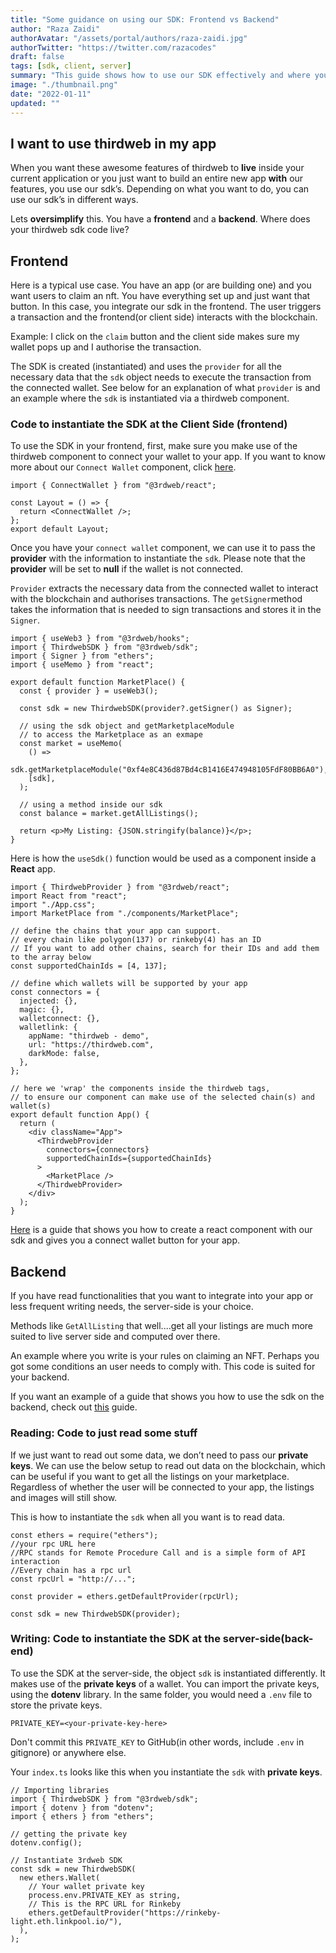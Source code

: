 ```yaml
---
title: "Some guidance on using our SDK: Frontend vs Backend"
author: "Raza Zaidi"
authorAvatar: "/assets/portal/authors/raza-zaidi.jpg"
authorTwitter: "https://twitter.com/razacodes"
draft: false
tags: [sdk, client, server]
summary: "This guide shows how to use our SDK effectively and where your code should live - Front End vs Back End"
image: "./thumbnail.png"
date: "2022-01-11"
updated: ""
---
```


## I want to use thirdweb in my app

When you want these awesome features of thirdweb to **live** inside your current application or you just want to build an entire new app **with** our features, you use our sdk’s. Depending on what you want to do, you can use our sdk’s in different ways.

Lets **oversimplify** this. You have a **frontend** and a **backend**. Where does your thirdweb sdk code live?

## Frontend

Here is a typical use case. You have an app (or are building one) and you want users to claim an nft. You have everything set up and just want that button. In this case, you integrate our sdk in the frontend. The user triggers a transaction and the frontend(or client side) interacts with the blockchain.

Example: I click on the `claim` button and the client side makes sure my wallet pops up and I authorise the transaction.

The SDK is created (instantiated) and uses the `provider` for all the necessary data that the `sdk` object needs to execute the transaction from the connected wallet. See below for an explanation of what `provider` is and an example where the `sdk` is instantiated via a thirdweb component.

### Code to instantiate the SDK at the Client Side (frontend)

To use the SDK in your frontend, first, make sure you make use of the thirdweb component to connect your wallet to your app. If you want to know more about our `Connect Wallet` component, click [here](/portal/guides/add-connectwallet-to-your-website).

```tsx
import { ConnectWallet } from "@3rdweb/react";

const Layout = () => {
  return <ConnectWallet />;
};
export default Layout;
```

Once you have your `connect wallet` component, we can use it to pass the **provider** with the information to instantiate the `sdk`. Please note that the **provider** will be set to **null** if the wallet is not connected.

`Provider` extracts the necessary data from the connected wallet to interact with the blockchain and authorises transactions. The `getSigner`method takes the information that is needed to sign transactions and stores it in the `Signer`.

```tsx
import { useWeb3 } from "@3rdweb/hooks";
import { ThirdwebSDK } from "@3rdweb/sdk";
import { Signer } from "ethers";
import { useMemo } from "react";

export default function MarketPlace() {
  const { provider } = useWeb3();

  const sdk = new ThirdwebSDK(provider?.getSigner() as Signer);

  // using the sdk object and getMarketplaceModule
  // to access the Marketplace as an exmape
  const market = useMemo(
    () =>
      sdk.getMarketplaceModule("0xf4e8C436d87Bd4cB1416E474948105FdF80BB6A0"),
    [sdk],
  );

  // using a method inside our sdk
  const balance = market.getAllListings();

  return <p>My Listing: {JSON.stringify(balance)}</p>;
}
```

Here is how the `useSdk()` function would be used as a component inside a **React** app.

```tsx
import { ThirdwebProvider } from "@3rdweb/react";
import React from "react";
import "./App.css";
import MarketPlace from "./components/MarketPlace";

// define the chains that your app can support.
// every chain like polygon(137) or rinkeby(4) has an ID
// If you want to add other chains, search for their IDs and add them to the array below
const supportedChainIds = [4, 137];

// define which wallets will be supported by your app
const connectors = {
  injected: {},
  magic: {},
  walletconnect: {},
  walletlink: {
    appName: "thirdweb - demo",
    url: "https://thirdweb.com",
    darkMode: false,
  },
};

// here we 'wrap' the components inside the thirdweb tags,
// to ensure our component can make use of the selected chain(s) and wallet(s)
export default function App() {
  return (
    <div className="App">
      <ThirdwebProvider
        connectors={connectors}
        supportedChainIds={supportedChainIds}
      >
        <MarketPlace />
      </ThirdwebProvider>
    </div>
  );
}
```

[Here](/portal/guides/claim-button-react) is a guide that shows you how to create a react component with our sdk and gives you a connect wallet button for your app.

## Backend

If you have read functionalities that you want to integrate into your app or less frequent writing needs, the server-side is your choice.

Methods like `GetAllListing` that well....get all your listings are much more suited to live server side and computed over there.

An example where you write is your rules on claiming an NFT. Perhaps you got some conditions an user needs to comply with. This code is suited for your backend.

If you want an example of a guide that shows you how to use the sdk on the backend, check out [this](/guides/create-a-drop-with-typescript-sdk) guide.

### Reading: Code to just read some stuff

If we just want to read out some data, we don’t need to pass our **private keys**. We can use the below setup to read out data on the blockchain, which can be useful if you want to get all the listings on your marketplace. Regardless of whether the user will be connected to your app, the listings and images will still show.

This is how to instantiate the `sdk` when all you want is to read data.

```tsx
const ethers = require("ethers");
//your rpc URL here
//RPC stands for Remote Procedure Call and is a simple form of API interaction
//Every chain has a rpc url
const rpcUrl = "http://...";

const provider = ethers.getDefaultProvider(rpcUrl);

const sdk = new ThirdwebSDK(provider);
```

### Writing: Code to instantiate the SDK at the server-side(back-end)

To use the SDK at the server-side, the object `sdk` is instantiated differently. It makes use of the **private keys** of a wallet. You can import the private keys, using the **dotenv** library. In the same folder, you would need a `.env` file to store the private keys.

```bash:.env
PRIVATE_KEY=<your-private-key-here>
```

Don't commit this `PRIVATE_KEY` to GitHub(in other words, include `.env` in gitignore) or anywhere else.

Your `index.ts` looks like this when you instantiate the `sdk` with **private keys**.

```tsx
// Importing libraries
import { ThirdwebSDK } from "@3rdweb/sdk";
import { dotenv } from "dotenv";
import { ethers } from "ethers";

// getting the private key
dotenv.config();

// Instantiate 3rdweb SDK
const sdk = new ThirdwebSDK(
  new ethers.Wallet(
    // Your wallet private key
    process.env.PRIVATE_KEY as string,
    // This is the RPC URL for Rinkeby
    ethers.getDefaultProvider("https://rinkeby-light.eth.linkpool.io/"),
  ),
);
```
